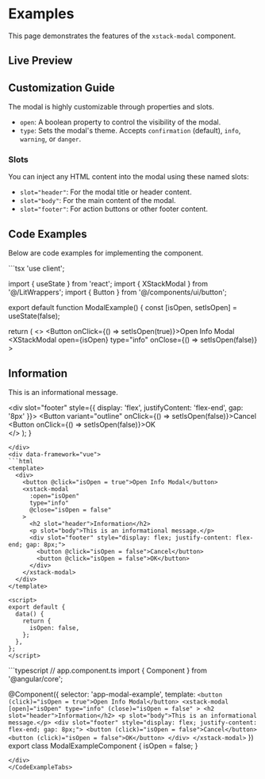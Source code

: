 
# Examples

This page demonstrates the features of the `xstack-modal` component.

## Live Preview

<div className="my-6 rounded-lg border p-4">
  <ModalExampleLoader />
</div>

## Customization Guide

The modal is highly customizable through properties and slots.

- `open`: A boolean property to control the visibility of the modal.
- `type`: Sets the modal's theme. Accepts `confirmation` (default), `info`, `warning`, or `danger`.

### Slots

You can inject any HTML content into the modal using these named slots:
- `slot="header"`: For the modal title or header content.
- `slot="body"`: For the main content of the modal.
- `slot="footer"`: For action buttons or other footer content.

## Code Examples

Below are code examples for implementing the component.

<CodeExampleTabs>
<div data-framework="react">
```tsx
'use client';

import { useState } from 'react';
import { XStackModal } from '@/LitWrappers';
import { Button } from '@/components/ui/button';

export default function ModalExample() {
  const [isOpen, setIsOpen] = useState(false);

  return (
    <>
      <Button onClick={() => setIsOpen(true)}>Open Info Modal</Button>
      <XStackModal
        open={isOpen}
        type="info"
        onClose={() => setIsOpen(false)}
      >
        <h2 slot="header">Information</h2>
        <p slot="body">This is an informational message.</p>
        <div slot="footer" style={{ display: 'flex', justifyContent: 'flex-end', gap: '8px' }}>
          <Button variant="outline" onClick={() => setIsOpen(false)}>Cancel</Button>
          <Button onClick={() => setIsOpen(false)}>OK</Button>
        </div>
      </XStackModal>
    </>
  );
}
```
</div>
<div data-framework="vue">
```html
<template>
  <div>
    <button @click="isOpen = true">Open Info Modal</button>
    <xstack-modal
      :open="isOpen"
      type="info"
      @close="isOpen = false"
    >
      <h2 slot="header">Information</h2>
      <p slot="body">This is an informational message.</p>
      <div slot="footer" style="display: flex; justify-content: flex-end; gap: 8px;">
        <button @click="isOpen = false">Cancel</button>
        <button @click="isOpen = false">OK</button>
      </div>
    </xstack-modal>
  </div>
</template>

<script>
export default {
  data() {
    return {
      isOpen: false,
    };
  },
};
</script>
```
</div>
<div data-framework="angular">
```typescript
// app.component.ts
import { Component } from '@angular/core';

@Component({
  selector: 'app-modal-example',
  template: `
    <button (click)="isOpen = true">Open Info Modal</button>
    <xstack-modal
      [open]="isOpen"
      type="info"
      (close)="isOpen = false"
    >
      <h2 slot="header">Information</h2>
      <p slot="body">This is an informational message.</p>
      <div slot="footer" style="display: flex; justify-content: flex-end; gap: 8px;">
        <button (click)="isOpen = false">Cancel</button>
        <button (click)="isOpen = false">OK</button>
      </div>
    </xstack-modal>
  `
})
export class ModalExampleComponent {
  isOpen = false;
}
```
</div>
</CodeExampleTabs>